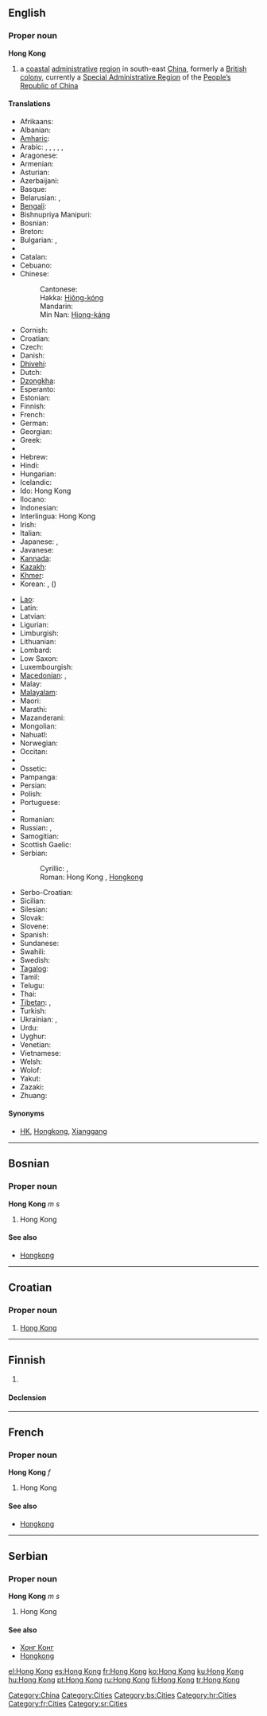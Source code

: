 {{wikipedia}}
{{also|Hongkong|Hong-Kong|Hồng Kông}}
==English==
{{wikipedia}}

===Proper noun===
'''Hong Kong'''

# a [[coastal]] [[administrative]] [[region]] in south-east [[China]], formerly a [[British]] [[colony]], currently a [[Special Administrative Region]] of the [[People's Republic of China|People’s Republic of China]]

====Translations====
{{trans-top|coastal administrative region in south-east China}}
* Afrikaans: {{t-|af|Hongkong|xs=Afrikaans}}
* Albanian: {{t-|sq|Hong Kong|xs=Albanian}}
* [[Amharic]]: {{t|am|ሆንግ ኮንግ|sc=Ethi|xs=Amharic}}
* Arabic: {{t|ar|هونغ كونغ|m|tr=hungh kungh|sc=Arab}}, {{t|ar|هونغكونغ|m|tr=hunghkungh|sc=Arab}},  {{t|ar|هونكونغ|m|tr=hunkungh|sc=Arab}}, {{t|ar|هونجكونج|m|tr=hungkung|sc=Arab}}, {{t|ar|هونج كونج|m|tr=hung kung|sc=Arab}}, {{t|ar|هونكونج|m|tr=hunkung|sc=Arab}}
* Aragonese: {{t-|an|Hong Kong|xs=Aragonese}}
* Armenian: {{t-|hy|Հոնկոնգ|tr=Honkong|sc=Armn|xs=Armenian}}
* Asturian: {{t-|ast|Hong Kong|xs=Asturian}}
* Azerbaijani: {{t|az|Honq Konq|xs=Azeri}}
* Basque: {{t-|eu|Hong Kong|xs=Basque}}
* Belarusian: {{t|be|Ганконг|m|tr=Hankónh|sc=Cyrl|xs=Belarusian}},  {{t-|be|Сянган|m|tr=Sjanhán|sc=Cyrl|xs=Belarusian}}
* [[Bengali]]: {{t-|bn|হংকং|sc=Beng|xs=Bengali}}
* Bishnupriya Manipuri: {{tø|bpy|হংকং}}
* Bosnian: {{t-|bs|Hong Kong|m}}
* Breton: {{t-|br|Hong Kong|xs=Breton}}
* Bulgarian: {{t|bg|Хонконг|m|tr=Honkong|sc=Cyrl}},  {{t-|bg|Сянган|m|tr=Sjangán|sc=Cyrl}}
* {{trreq|Burmese}}
* Catalan: {{t-|ca|Hong Kong}}
* Cebuano: {{tø|ceb|Hong Kong}}
* Chinese:
*: Cantonese: {{tø|yue|香港|tr=heung1 gong2}}
*: Hakka: [[Hiông-kóng]]
*: Mandarin: {{t-|cmn|香港|tr=Xiānggǎng|sc=Hani|xs=Mandarin}}
*: Min Nan: [[Hiong-káng]]
* Cornish: {{t-|kw|Hong Kong|xs=Cornish}}
* Croatian: {{t-|hr|Hong Kong|m}}
* Czech: {{t-|cs|Hongkong}}
* Danish: {{t-|da|Hongkong}}
* [[Dhivehi]]: {{tø|dv|ހޮންކޮންގު}}
* Dutch: {{t-|nl|Hongkong}}
* [[Dzongkha]]: {{t-|dz|ཧོང་ཀོང|sc=Tibt|xs=Dzongkha}}
* Esperanto: {{t|eo|Honkongo|xs=Esperanto}}
* Estonian: {{t-|et|Hongkong}}
* Finnish: {{t+|fi|Hongkong}}
* French: {{t+|fr|Hong Kong|f}}
* German: {{t-|de|Hongkong|n}}
* Georgian: {{t-|ka|ჰონგკონგი|tr=hongkongi|sc=Geor|xs=Georgian}}
* Greek: {{t|el|Χονγκ Κονγκ|tr=Hóng Kóng|sc=Grek}}
* {{trreq|Gujarati}}
* Hebrew: {{t-|he|הונג קונג|sc=Hebr}}
* Hindi: {{t-|hi|हांग कांग|sc=Deva|xs=Hindi}}
* Hungarian: {{t+|hu|Hongkong}}
* Icelandic: {{t-|is|Hong Kong}}
* Ido: Hong Kong
* Ilocano: {{tø|ilo|Hong Kong}}
* Indonesian: {{t-|id|Hong Kong|xs=Indonesian}}
* Interlingua: Hong Kong
* Irish: {{t|ga|Hong Cong|xs=Irish}}
* Italian: {{t-|it|Hong Kong|f}}
* Japanese: {{t-|ja|香港|tr=ほんこん, Honkon|sc=Jpan}},  {{t|ja|ホンコン|tr=Honkon|sc=Jpan}}
* Javanese: {{tø|jv|Hong Kong}}
* [[Kannada]]: {{t-|kn|ಹಾಂಗ್ ಕಾಂಗ್|sc=Knda|xs=Kannada}}
* [[Kazakh]]: {{t-|kk|Шәңғаң|sc=Cyrl|xs=Kazakh}}
* [[Khmer]]: {{t-|km|ហុងកុង|sc=Khmr|xs=Khmer}}
* Korean: {{t|ko|홍콩|tr=Hongkong|sc=Kore}}, {{t|ko|향항|tr=hyanghang|sc=Kore}} ({{t-|ko|香港|tr=hyanghang|sc=Kore}})
{{trans-mid}}
* [[Lao]]: {{t-|lo|ຮ່ອງກົງ|sc=Laoo|xs=Lao}}
* Latin: {{t|la|Hongcongum}}
* Latvian: {{t|lv|Honkonga|xs=Latvian}}
* Ligurian: {{tø|lij|Hong Kong}}
* Limburgish: {{t-|li|Hong Kong|xs=Limburgish}}
* Lithuanian: {{t|lt|Honkongas|m|xs=Lithuanian}}
* Lombard: {{tø|lmo|Hong Kong}}
* Low Saxon: {{tø|nds|Hongkong}}
* Luxembourgish: {{t-|lb|Hong Kong|xs=Luxembourgish}}
* [[Macedonian]]: {{t-|mk|Хонгконг|m|tr=Hongkóng|sc=Cyrl|xs=Macedonian}}, {{t-|mk|Хонг Конг|m|tr=Hong Kong|sc=Cyrl|xs=Macedonian}}
* Malay: {{t-|ms|Hong Kong|xs=Malay}}
* [[Malayalam]]: {{t-|ml|ഹോങ്കോങ്|sc=Mlym|xs=Malayalam}}
* Maori: {{t-|mi|Hongipua|xs=Maori}}
* Marathi: {{t|mr|हाँग काँग|sc=Deva|xs=Marathi}}
* Mazanderani: {{tø|mzn|هونگ کونگ|sc=fa-Arab}}
* Mongolian: {{t-|mn|Хонг Конг|sc=Cyrl|xs=Mongolian}}
* Nahuatl: {{t-|nah|Hong Kong|xs=Nahuatl}}
* Norwegian: {{t-|no|Hongkong}}
* Occitan: {{t-|oc|Hong Kong|xs=Occitan}}
* {{trreq|Oriya}}
* Ossetic: {{tø|os|Гонконг|sc=Cyrl|xs=Ossetian}}
* Pampanga: {{tø|pam|Hong Kong}}
* Persian: {{fa-Arab|[[هنگ کنگ]]}}
* Polish: {{t+|pl|Hongkong}}
* Portuguese: {{t+|pt|Hong Kong}}
* {{trreq|Punjabi}}
* Romanian: {{t-|ro|Hong Kong}}
* Russian: {{t+|ru|Гонконг|m|tr=Gonkóng|sc=Cyrl}}, {{t-|ru|Сянган|m|tr=Sjangán|sc=Cyrl}}
* Samogitian: {{tø|bat-smg|Huonkuongs}}
* Scottish Gaelic: {{t|gd|Hong Cong|xs=Scottish Gaelic}}
* Serbian:
*: Cyrillic: {{t-|sr|Хонгконг|m|sc=Cyrl}}, {{t-|sr|Хонг Конг|m|sc=Cyrl}}
*: Roman: Hong Kong {{m}}, [[Hongkong]] {{m}}
* Serbo-Croatian: {{tø|sh|Hong Kong|m|xs=Serbo-Croatian}}
* Sicilian: {{tø|scn|Hong Kong}}
* Silesian: {{tø|szl|Hůngkůng}}
* Slovak: {{t-|sk|Hongkong|m}}
* Slovene: {{t-|sl|Hong Kong|m}}
* Spanish: {{t+|es|Hong Kong|m}}
* Sundanese: {{tø|su|Hong Kong}}
* Swahili: {{t-|sw|Hong Kong|xs=Swahili}}
* Swedish: {{t-|sv|Hongkong}}
* [[Tagalog]]: {{t-|tl|Hongkong|xs=Tagalog}}
* Tamil: {{t|ta|ஹொங்கொங்|xs=Tamil}}
* Telugu: {{t|te|హాంగ్కాంగ్|sc=Telu}}
* Thai: {{t|th|เขต บริหารพิเศษฮ่องกง|tr=khèet boríhăan písèet hôngkong|sc=Thai|xs=Thai}}
* [[Tibetan]]: {{tø|bo|ཞང་ཀང་།|sc=Tibt|xs=Tibetan}}, {{tø|bo|ཧོང་ཀོང༌།|sc=Tibt|xs=Tibetan}}
* Turkish: {{t+|tr|Hong Kong}}
* Ukrainian: {{t-|uk|Гонконг|m|tr=Honkónh|sc=Cyrl|xs=Ukrainian}}, {{t-|uk|Сянган|m|tr=Sjanhán|sc=Cyrl|xs=Ukrainian}}
* Urdu: {{ur-Arab|[[ہانگ کانگ]]}}
* Uyghur: {{ug-Arab|[[شياڭگاڭ]]}}
* Venetian: {{tø|vec|Hong Kong}}
* Vietnamese: {{t-|vi|Hồng Kông|xs=Vietnamese}}
* Welsh: {{t-|cy|Hong Kong|xs=Welsh}}
* Wolof: {{tø|wo|Ooŋ Koŋ}}
* Yakut: {{tø|sah|Хоҥ Коҥ}}
* Zazaki: {{tø|diq|Hong Kong}}
* Zhuang: {{tø|za|Homgongj}}
{{trans-bottom}}

====Synonyms====
* {{sense|region in China}} [[HK]], [[Hongkong]], [[Xianggang#English|Xianggang]]

[[Category:China]]
[[Category:Cities]]

----

==Bosnian==

===Proper noun===
'''Hong Kong''' ''m s''

# Hong Kong

====See also====
* [[Hongkong#Bosnian|Hongkong]]

[[Category:bs:Cities]]

----

==Croatian==

===Proper noun===
{{infl|hr|proper noun|g=m}}

# [[#English|Hong Kong]]

[[Category:hr:Cities]]

----

==Finnish==
{{infl|fi|proper noun}}

# {{alternative spelling of|Hongkong}}

====Declension====
{{fi-decl-see|Hongkong}}

----

==French==

===Proper noun===
'''Hong Kong''' ''f''

# Hong Kong

====See also====
* [[Hongkong#French|Hongkong]]

[[Category:fr:Cities]]

----

==Serbian==

===Proper noun===
'''Hong Kong''' ''m s''

# Hong Kong

====See also====
* [[Хонг Конг#Serbian|Хонг Конг]]
* [[Hongkong#Serbian|Hongkong]]

[[Category:sr:Cities]]

[[el:Hong Kong]]
[[es:Hong Kong]]
[[fr:Hong Kong]]
[[ko:Hong Kong]]
[[ku:Hong Kong]]
[[hu:Hong Kong]]
[[pt:Hong Kong]]
[[ru:Hong Kong]]
[[fi:Hong Kong]]
[[tr:Hong Kong]]